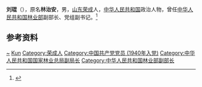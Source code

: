 {{Otheruses|other=名为刘琨的其他人物|刘琨}}

'''刘琨'''（{{bd|1923年|8月|2013年|9月15日|catIdx=Liu}}），原名'''林治安'''，男，[[山东|山东]][[荣成县|荣成]]人，[[中华人民共和国|中华人民共和国]]政治人物，曾任[[中华人民共和国林业部|中华人民共和国林业部]]副部长、党组副书记。<ref>{{Cite web|title=刘琨同志在京逝世|url=http://www.forestry.gov.cn/main/72/content-629647.html|accessdate=2020-12-31|work=国家林业和草原局政府网}}</ref>

== 参考资料 ==
{{reflist}}

{{中国人物小作品}}

{{Authority control}}
{{DEFAULTSORT:Liu}}
[[Category:林姓|~]]
[[Category:刘姓|Kun]]
[[Category:荣成人|Category:荣成人]]
[[Category:中国共产党党员_(1940年入党)|Category:中国共产党党员 (1940年入党)]]
[[Category:中华人民共和国国家林业总局副局长|Category:中华人民共和国国家林业总局副局长]]
[[Category:中华人民共和国林业部副部长|Category:中华人民共和国林业部副部长]]